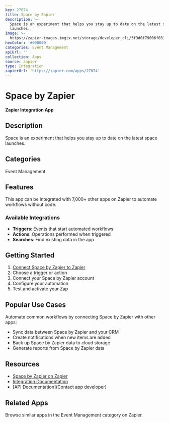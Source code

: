 ```yaml
---
key: 27074
title: Space by Zapier
description: >-
  Space is an experiment that helps you stay up to date on the latest space
  launches.
image: >-
  https://zapier-images.imgix.net/storage/developer_cli/3f3d0f79006f031d5f93d1f2b49b63ca.png?auto=format%2Ccompress&ixlib=python-3.0.0&q=50
hexColor: '#000000'
categories: Event Management
apiUrl: ''
collection: Apps
source: zapier
type: Integration
zapierUrl: 'https://zapier.com/apps/27074'
---
```

# Space by Zapier

**Zapier Integration App**

## Description

Space is an experiment that helps you stay up to date on the latest space launches.

## Categories

Event Management

## Features

This app can be integrated with 7,000+ other apps on Zapier to automate workflows without code.

### Available Integrations

- **Triggers**: Events that start automated workflows
- **Actions**: Operations performed when triggered
- **Searches**: Find existing data in the app

## Getting Started

1. [Connect Space by Zapier to Zapier](https://zapier.com/apps/27074)
2. Choose a trigger or action
3. Connect your Space by Zapier account
4. Configure your automation
5. Test and activate your Zap

## Popular Use Cases

Automate common workflows by connecting Space by Zapier with other apps:

- Sync data between Space by Zapier and your CRM
- Create notifications when new items are added
- Back up Space by Zapier data to cloud storage
- Generate reports from Space by Zapier data

## Resources

- [Space by Zapier on Zapier](https://zapier.com/apps/27074)
- [Integration Documentation](https://zapier.com/apps/27074/integrations)
- [API Documentation](Contact app developer)

## Related Apps

Browse similar apps in the Event Management category on Zapier.
